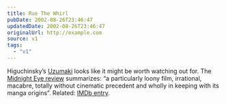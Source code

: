 ```yaml
---
title: Rue The Whirl
pubDate: 2002-08-26T23:46:47
updatedDate: 2002-08-26T23:46:47
originalUrl: http://example.com
source: v1
tags:
  - "v1"
---
```


Higuchinsky&#8217;s [Uzumaki][1] looks like it might be worth watching out for. The [Midnight Eye review][2] summarizes: &#8220;a particularly loony film, irrational, macabre, totally without cinematic precedent and wholly in keeping with its manga origins&#8221;. Related: [IMDb entry][3].

[1]: http://www.jpopcinema.com/uzumaki/ "JpopCinema: Uzumaki"
[2]: http://www.midnighteye.com/reviews/uzumaki.shtml "Midnight Eye: Uzmaki Review"
[3]: http://uk.imdb.com/Title?0244870 "IMDb UK: Uzmaki"
